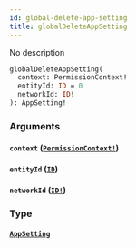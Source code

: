 ```yaml
---
id: global-delete-app-setting
title: globalDeleteAppSetting
---
```


No description

```graphql
globalDeleteAppSetting(
  context: PermissionContext!
  entityId: ID = 0
  networkId: ID!
): AppSetting!

```

### Arguments

#### `context` ([`PermissionContext!`](/graphql/enums/permission-context))

#### `entityId` ([`ID`](/graphql/scalars/id))

#### `networkId` ([`ID!`](/graphql/scalars/id))

### Type

#### [`AppSetting`](/graphql/objects/app-setting)
